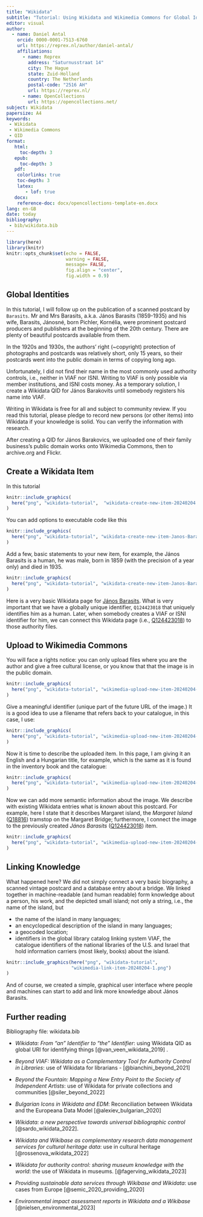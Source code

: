 ```yaml
---
title: "Wikidata"
subtitle: "Tutorial: Using Wikidata and Wikimedia Commons for Global Identification"
editor: visual
author:
  - name: Daniel Antal
    orcid: 0000-0001-7513-6760
    url: https://reprex.nl/author/daniel-antal/
    affiliations:
      - name: Reprex
        address: "Saturnusstraat 14"
        city: The Hague
        state: Zuid-Holland
        country: The Netherlands
        postal-code: "2516 AH"
        url: https://reprex.nl/
      - name: OpenCollections
        url: https://opencollections.net/
subject: Wikidata
papersize: A4
keywords: 
 - Wikidata
 - Wikimedia Commons
 - QID
format: 
   html: 
     toc-depth: 3
   epub: 
     toc-depth: 3
   pdf:
    colorlinks: true
    toc-depth: 3
    latex: 
       - lof: true
   docx: 
    reference-doc: docx/opencollections-template-en.docx
lang: en-GB
date: today
bibliography: 
 - bib/wikidata.bib
---
```


```r
library(here)
library(knitr)
knitr::opts_chunk$set(echo = FALSE, 
                      warning = FALSE, 
                      message= FALSE, 
                      fig.align = "center", 
                      fig.width = 0.9)

```

## Global Identities

In this tutorial, I will follow up on the publication of a scanned postcard by `Barasits`. Mr and Mrs Barasits, a.k.a. János Barasits (1859-1935) and his wife, Barasits, Jánosné, born Pichler, Kornélia, were prominent postcard producers and publishers at the beginning of the 20th century. There are plenty of beautiful postcards available from them.

In the 1920s and 1930s, the authors' right (\~copyright) protection of photographs and postcards was relatively short, only 15 years, so their postcards went into the public domain in terms of copying long ago.

Unfortunately, I did not find their name in the most commonly used authority controls, i.e., neither in VIAF nor ISNI. Writing to VIAF is only possible via member institutions, and ISNI costs money. As a temporary solution, I create a Wikidata QID for János Barakovits until somebody registers his name into VIAF.

Writing in Wikidata is free for all and subject to community review. If you read this tutorial, please pledge to record new persons (or other items) into Wikidata if your knowledge is solid. You can verify the information with research.

After creating a QID for János Barakovics, we uploaded one of their family business's public domain works onto Wikimedia Commons, then to archive.org and Flickr.

## Create a Wikidata Item

In this tutorial

```r
knitr::include_graphics(
  here("png", "wikidata-tutorial",  "wikidata-create-new-item-20240204.png")
)
```

You can add options to executable code like this

```r
knitr::include_graphics(
  here("png", "wikidata-tutorial", "wikidata-create-new-item-Janos-Barasits-20240204-2.png")
)
```

Add a few, basic statements to your new item, for example, the János Barasits is a human, he was male, born in 1859 (with the precision of a year only) and died in 1935.

```r
knitr::include_graphics(
  here("png", "wikidata-tutorial", "wikidata-create-new-item-Janos-Barasits-20240204-3.png")
)
```

Here is a very basic Wikidata page for [János Barasits](https://www.wikidata.org/wiki/Q124423018). What is very important that we have a globally unique identifier, `Q124423018` that uniquely identifies him as a human. Later, when somebody creates a VIAF or ISNI identifier for him, we can connect this Wikidata page (i.e., [Q124423018](https://www.wikidata.org/wiki/Q124423018)) to those authority files.

## Upload to Wikimedia Commons

You will face a rights notice: you can only upload files where you are the author and give a free cultural license, or you know that that the image is in the public domain.

```r
knitr::include_graphics(
  here("png", "wikidata-tutorial", "wikimedia-upload-new-item-20240204-1.png")
)
```

Give a meaningful identifier (unique part of the future URL of the image.) It is a good idea to use a filename that refers back to your catalogue, in this case, I use:

```r
knitr::include_graphics(
  here("png", "wikidata-tutorial", "wikimedia-upload-new-item-20240204-2.png")
)
```

Now it is time to describe the uploaded item. In this page, I am giving it an English and a Hungarian title, for example, which is the same as it is found in the inventory book and the catalogue:

```r
knitr::include_graphics(
  here("png", "wikidata-tutorial", "wikimedia-upload-new-item-20240204-3.png")
)
```

Now we can add more semantic information about the image. We describe with existing Wikidata entries what is *known* about this postcard. For example, here I state that it describes Margaret island, the *Margaret Island* ([Q18816](https://www.wikidata.org/wiki/Q18816)) tramstop on the Margaret Bridge; furthermore, I connect the image to the previously created *János Barasits* ([Q124423018](https://www.wikidata.org/wiki/Q124423018)) item.

```r
knitr::include_graphics(
  here("png", "wikidata-tutorial", "wikimedia-upload-new-item-20240204-4.png")
)
```

## Linking Knowledge

What happened here? We did not simply connect a very basic biography, a scanned vintage postcard and a database entry about a bridge. We linked together in machine-readable (and human readable) form knowledge about a person, his work, and the depicted small island; not only a string, i.e., the name of the island, but

-   the name of the island in many languages;
-   an encyclopedical description of the island in many languages;
-   a geocoded location;
-   identifiers in the global library catalog linking system VIAF, the catalogue identifiers of the national libraries of the U.S. and Israel that hold information carriers (most likely, books) about the island.

```r
knitr::include_graphics(here("png", "wikidata-tutorial", 
                        "wikimedia-link-item-20240204-1.png")
)
```

And of course, we created a simple, graphical user interface where people and machines can start to add and link more knowledge about János Barasits.

## Further reading {#wikidata-reader}

Bibliography file: wikidata.bib

-   *Wikidata: From “an” Identifier to “the” Identifier*: using Wikidata QID as global URI for identifying things [@van_veen_wikidata_2019] .

-   *Beyond VIAF: Wikidata as a Complementary Tool for Authority Control in Libraries*: use of Wikidata for librarians - [@bianchini_beyond_2021]

-   *Beyond the Fountain: Mapping a New Entry Point to the Society of Independent Artists*: use of Wikidata for private collections and communities [@siler_beyond_2022]

-   *Bulgarian Icons in Wikidata and EDM*: Reconciliation between Wikidata and the Europeana Data Model [@alexiev_bulgarian_2020]

-   *Wikidata: a new perspective towards universal bibliographic control* [@sardo_wikidata_2022].

-   *Wikidata and Wikibase as complementary research data management services for cultural heritage data*: use in cultural heritage [@rossenova_wikidata_2022]

-   *Wikidata for authority control: sharing museum knowledge with the world*: the use of Wikidata in museums. [@fagerving_wikidata_2023]

- *Providing sustainable data services through Wikibase and Wikidata*: use cases from Europe [@semic_2020_providing_2020]

- *Environmental impact assessment reports in Wikidata and a Wikibase* [@nielsen_environmental_2023]